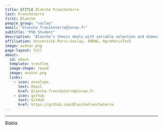 ```yaml
---
title: &TITLE Blanche Francheterre
last: Francheterre
first: Blanche
people_group: "saclay"
email: "blanche.francheterre@inrae.fr"
subtitle: "PhD Student"
description: 'Blanche’s thesis deals with variable selection and dimension reduction methods for pan cancer data with multiple outcomes and observed through multiple omics, including exposome data. It is supported by the H2020 project DISCERN and supervised by Marc Chadeau-Hyam and Julien Chiquet.'
affiliation: Université Paris-Saclay, INRAE, AgroParisTech
image: avatar.png
page-layout: full
about: 
  id: about
  template: trestles
  image-shape: round
  image: avatar.png
  links:
    - icon: envelope
      text: Email
      href: blanche.francheterre@inrae.fr
    - icon: github
      text: GitHub 
      href: https://github.com/BlancheFrancheterre
---
```


<hr>


:::{#about}

Blabla

:::
